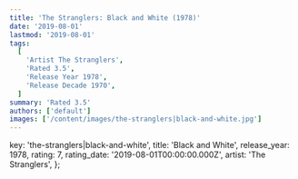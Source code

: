 ```yaml
---
title: 'The Stranglers: Black and White (1978)'
date: '2019-08-01'
lastmod: '2019-08-01'
tags:
  [
    'Artist The Stranglers',
    'Rated 3.5',
    'Release Year 1978',
    'Release Decade 1970',
  ]
summary: 'Rated 3.5'
authors: ['default']
images: ['/content/images/the-stranglers|black-and-white.jpg']
---
```


  key: 'the-stranglers|black-and-white',
  title: 'Black and White',
  release_year: 1978,
  rating: 7,
  rating_date: '2019-08-01T00:00:00.000Z',
  artist: 'The Stranglers',
};

<MusicRating data={data} />
